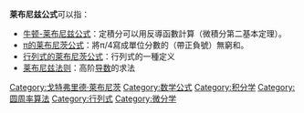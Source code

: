 '''莱布尼兹公式'''可以指：

*[[牛顿-莱布尼兹公式|牛顿-莱布尼兹公式]]：定積分可以用反導函數計算（微積分第二基本定理）。
*[[π的莱布尼茨公式|π的莱布尼茨公式]]：將π/4寫成單位分數的（帶正負號）無窮和。
*[[行列式#向量组的行列式|行列式的萊布尼茨公式]]：行列式的一種定义
*[[莱布尼兹法则|莱布尼兹法则]]：高阶[[导数|导数]]的求法

[[Category:戈特弗里德·萊布尼茨|Category:戈特弗里德·萊布尼茨]]
[[Category:数学公式|Category:数学公式]]
[[Category:积分学|Category:积分学]]
[[Category:圆周率算法|Category:圆周率算法]]
[[Category:行列式|Category:行列式]]
[[Category:微分学|Category:微分学]]

{{消歧义}}